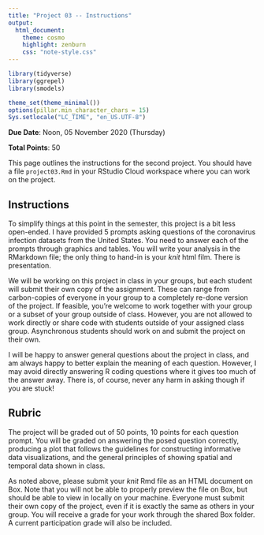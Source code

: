 ```yaml
---
title: "Project 03 -- Instructions"
output:
  html_document:
    theme: cosmo
    highlight: zenburn
    css: "note-style.css"
---
```


```r
library(tidyverse)
library(ggrepel)
library(smodels)

theme_set(theme_minimal())
options(pillar.min_character_chars = 15)
Sys.setlocale("LC_TIME", "en_US.UTF-8")
```

**Due Date**: Noon, 05 November 2020 (Thursday)

**Total Points**: 50

This page outlines the instructions for the second project. You should
have a file `project03.Rmd` in your RStudio Cloud workspace where you can
work on the project.

## Instructions

To simplify things at this point in the semester, this project is a bit less
open-ended. I have provided 5 prompts asking questions of the coronavirus
infection datasets from the United States. You need to answer each of the
prompts through graphics and tables. You will write your analysis in the
RMarkdown file; the only thing to hand-in is your *knit* html film. There
is presentation.

We will be working on this project in class in your groups, but each student
will submit their own copy of the assignment. These can range from carbon-copies
of everyone in your group to a completely re-done version of the project.
If feasible, you're welcome to work together with your group or a subset of your
group outside of class. However, you are not allowed to work directly or share
code with students outside of your assigned class group. Asynchronous students
should work on and submit the project on their own.

I will be happy to answer general questions about the project in class, and
am always happy to better explain the meaning of each question. However, I may
avoid directly answering R coding questions where it gives too much of the
answer away. There is, of course, never any harm in asking though if you are
stuck!

## Rubric

The project will be graded out of 50 points, 10 points for each question prompt.
You will be graded on answering the posed question correctly, producing a
plot that follows the guidelines for constructing informative data
visualizations, and the general principles of showing spatial and temporal data
shown in class.

As noted above, please submit your *knit* Rmd file as an HTML document on Box.
Note that you will not be able to properly preview the file on Box, but should
be able to view in locally on your machine. Everyone must submit their own
copy of the project, even if it is exactly the same as others in your group.
You will receive a grade for your work through the shared Box folder. A current
participation grade will also be included.
